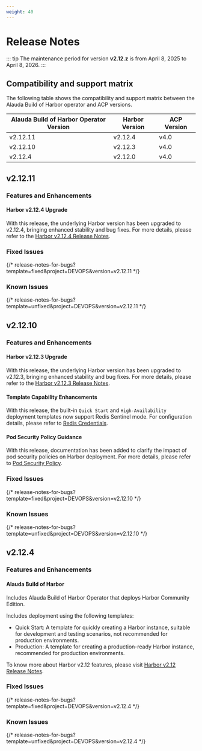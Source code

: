 ```yaml
---
weight: 40
---
```



# Release Notes

::: tip
The maintenance period for version **v2.12.z**  is from April 8, 2025 to April 8, 2026.
:::

## Compatibility and support matrix

The following table shows the compatibility and support matrix between the Alauda Build of Harbor operator and ACP versions.

| Alauda Build of Harbor Operator Version | Harbor Version | ACP Version |
|-----------------------------------------|----------------|-------------|
| v2.12.11                                | v2.12.4        | v4.0        |
| v2.12.10                                | v2.12.3        | v4.0        |
| v2.12.4                                 | v2.12.0        | v4.0        |

## v2.12.11

### Features and Enhancements

#### Harbor v2.12.4 Upgrade

With this release, the underlying Harbor version has been upgraded to v2.12.4, bringing enhanced stability and bug fixes. For more details, please refer to the [Harbor v2.12.4 Release Notes](https://github.com/goharbor/harbor/releases/tag/v2.12.4).

### Fixed Issues

{/* release-notes-for-bugs?template=fixed&project=DEVOPS&version=v2.12.11 */}

### Known Issues

{/* release-notes-for-bugs?template=unfixed&project=DEVOPS&version=v2.12.11 */}

## v2.12.10

### Features and Enhancements

#### Harbor v2.12.3 Upgrade

With this release, the underlying Harbor version has been upgraded to v2.12.3, bringing enhanced stability and bug fixes. For more details, please refer to the [Harbor v2.12.3 Release Notes](https://github.com/goharbor/harbor/releases/tag/v2.12.3).

#### Template Capability Enhancements

With this release, the built-in `Quick Start` and `High-Availability` deployment templates now support Redis Sentinel mode. For configuration details, please refer to [Redis Credentials](../install/02_harbor_credential.md).

#### Pod Security Policy Guidance

With this release, documentation has been added to clarify the impact of pod security policies on Harbor deployment. For more details, please refer to [Pod Security Policy](../install/03_harbor_deploy.md#pod-security-policy).

### Fixed Issues

{/* release-notes-for-bugs?template=fixed&project=DEVOPS&version=v2.12.10 */}

### Known Issues

{/* release-notes-for-bugs?template=unfixed&project=DEVOPS&version=v2.12.10 */}

## v2.12.4

### Features and Enhancements

#### Alauda Build of Harbor

Includes Alauda Build of Harbor Operator that deploys Harbor Community Edition.

Includes deployment using the following templates:

- Quick Start: A template for quickly creating a Harbor instance, suitable for development and testing scenarios, not recommended for production environments.
- Production: A template for creating a production-ready Harbor instance, recommended for production environments.

To know more about Harbor v2.12 features, please visit [Harbor v2.12 Release Notes](https://github.com/goharbor/harbor/releases/tag/v2.12.0).


### Fixed Issues

{/* release-notes-for-bugs?template=fixed&project=DEVOPS&version=v2.12.4 */}

### Known Issues

{/* release-notes-for-bugs?template=unfixed&project=DEVOPS&version=v2.12.4 */}